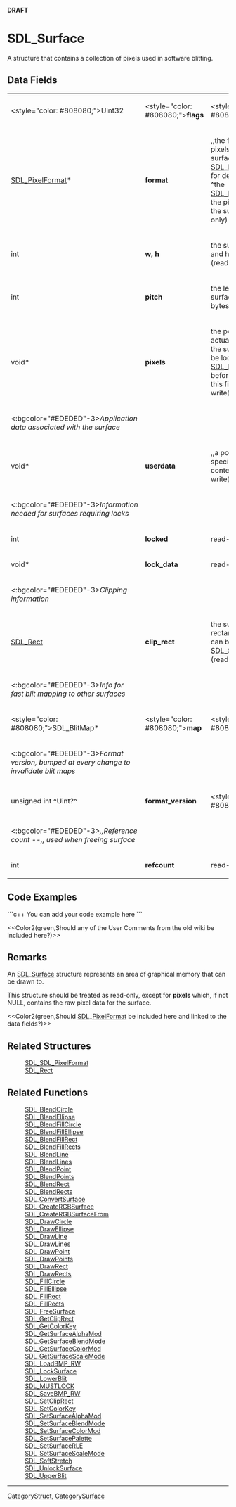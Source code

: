 <!-- pragma section-numbers off -->
<!-- pragma disable-camelcase -->
'''DRAFT'''

= SDL_Surface =
A structure that contains a collection of pixels used in software blitting.


== Data Fields ==
{|
|<style="color: #808080;">Uint32
|<style="color: #808080;">'''flags'''
|<style="color: #808080;">internal
|-
|[[SDL_PixelFormat]]*
|'''format'''
|,,the format of the pixels stored in the surface; see [[SDL_PixelFormat]] for details,, ''-or-'' ^the [[SDL_PixelFormat]] of the pixels stored in the surface^ (read-only)
|-
|int
|'''w, h'''
|the surface width and height in pixels (read-only)
|-
|int
|'''pitch'''
|the length of a surface scanline in bytes (read-only)
|-
|void*
|'''pixels'''
|the pointer to the actual pixel data; the surface should be locked by [[SDL_LockSurface]]() before accessing this field (read-write)
|-
|<:bgcolor="#EDEDED"-3>''Application data associated with the surface''
|-
|void*
|'''userdata'''
|,,a pointer to user-specified content???,, (read-write)
|-
|<:bgcolor="#EDEDED"-3>''Information needed for surfaces requiring locks''
|-
|int
|'''locked'''
|read-only
|-
|void*
|'''lock_data'''
|read-only
|-
|<:bgcolor="#EDEDED"-3>''Clipping information''
|-
|[[SDL_Rect]]
|'''clip_rect'''
|the surface clip rectangle which can be set by [[SDL_SetClipRect]]() (read-only)
|-
|<:bgcolor="#EDEDED"-3>''Info for fast blit mapping to other surfaces''
|-
|<style="color: #808080;">SDL_BlitMap*
|<style="color: #808080;">'''map'''
|<style="color: #808080;">internal
|-
|<:bgcolor="#EDEDED"-3>''Format version, bumped at every change to invalidate blit maps''
|-
|unsigned int ^Uint?^
|'''format_version'''
|<style="color: #808080;">internal
|-
|<:bgcolor="#EDEDED"-3>'',,Reference count --,, used when freeing surface''
|-
|int
|'''refcount'''
|read-mostly
|}

== Code Examples ==
```c++
You can add your code example here
```

<<Color2(green,Should any of the User Comments from the old wiki be included here?)>>

== Remarks ==
An [[SDL_Surface]] structure represents an area of graphical memory that can be drawn to.

This structure should be treated as read-only, except for '''pixels''' which, if not NULL, contains the raw pixel data for the surface.

<<Color2(green,Should [[SDL_PixelFormat]] be included here and linked to the data fields?)>>

== Related Structures ==
:[[SDL_SDL_PixelFormat]]
:[[SDL_Rect]]

== Related Functions ==
:[[SDL_BlendCircle]]
:[[SDL_BlendEllipse]]
:[[SDL_BlendFillCircle]]
:[[SDL_BlendFillEllipse]]
:[[SDL_BlendFillRect]]
:[[SDL_BlendFillRects]]
:[[SDL_BlendLine]]
:[[SDL_BlendLines]]
:[[SDL_BlendPoint]]
:[[SDL_BlendPoints]]
:[[SDL_BlendRect]]
:[[SDL_BlendRects]]
:[[SDL_ConvertSurface]]
:[[SDL_CreateRGBSurface]]
:[[SDL_CreateRGBSurfaceFrom]]
:[[SDL_DrawCircle]]
:[[SDL_DrawEllipse]]
:[[SDL_DrawLine]]
:[[SDL_DrawLines]]
:[[SDL_DrawPoint]]
:[[SDL_DrawPoints]]
:[[SDL_DrawRect]]
:[[SDL_DrawRects]]
:[[SDL_FillCircle]]
:[[SDL_FillEllipse]]
:[[SDL_FillRect]]
:[[SDL_FillRects]]
:[[SDL_FreeSurface]]
:[[SDL_GetClipRect]]
:[[SDL_GetColorKey]]
:[[SDL_GetSurfaceAlphaMod]]
:[[SDL_GetSurfaceBlendMode]]
:[[SDL_GetSurfaceColorMod]]
:[[SDL_GetSurfaceScaleMode]]
:[[SDL_LoadBMP_RW]]
:[[SDL_LockSurface]]
:[[SDL_LowerBlit]]
:[[SDL_MUSTLOCK]]
:[[SDL_SaveBMP_RW]]
:[[SDL_SetClipRect]]
:[[SDL_SetColorKey]]
:[[SDL_SetSurfaceAlphaMod]]
:[[SDL_SetSurfaceBlendMode]]
:[[SDL_SetSurfaceColorMod]]
:[[SDL_SetSurfacePalette]]
:[[SDL_SetSurfaceRLE]]
:[[SDL_SetSurfaceScaleMode]]
:[[SDL_SoftStretch]]
:[[SDL_UnlockSurface]]
:[[SDL_UpperBlit]]

----
[[CategoryStruct]], [[CategorySurface]]
